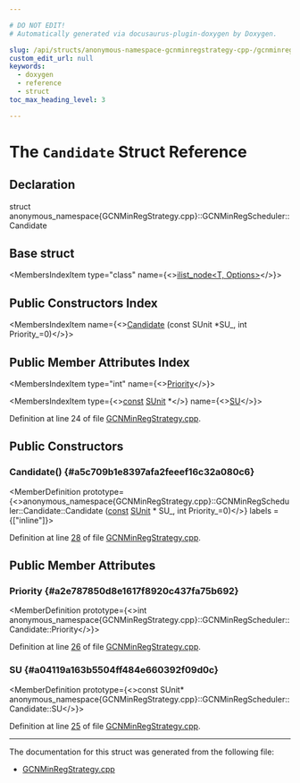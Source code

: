 ```yaml
---

# DO NOT EDIT!
# Automatically generated via docusaurus-plugin-doxygen by Doxygen.

slug: /api/structs/anonymous-namespace-gcnminregstrategy-cpp-/gcnminregscheduler/candidate
custom_edit_url: null
keywords:
  - doxygen
  - reference
  - struct
toc_max_heading_level: 3

---
```





# The `Candidate` Struct Reference

<DoxygenPage pluginConfig={pluginConfig}>



## Declaration

<CodeBlock>struct anonymous_namespace{GCNMinRegStrategy.cpp}::GCNMinRegScheduler::Candidate</CodeBlock>

## Base struct

<MembersIndex>

<MembersIndexItem
  type="class"
  name={<><a href="/docs/api/classes/llvm/ilist-node">ilist&#95;node&lt;T, Options&gt;</a></>}>
</MembersIndexItem>

</MembersIndex>

## Public Constructors Index

<MembersIndex>

<MembersIndexItem
  name={<><a href="#a5c709b1e8397afa2feeef16c32a080c6">Candidate</a> (const SUnit &#42;SU&#95;, int Priority&#95;=0)</>}>
</MembersIndexItem>

</MembersIndex>

## Public Member Attributes Index

<MembersIndex>

<MembersIndexItem
  type="int"
  name={<><a href="#a2e787850d8e1617f8920c437fa75b692">Priority</a></>}>
</MembersIndexItem>

<MembersIndexItem
  type={<><a href="/docs/api/files/lib/lib/target/lib/target/aarch64/aarch64promoteconstant-cpp/#a90f8350fecae261c25be85d38b451bff">const</a> <a href="/docs/api/classes/llvm/sunit">SUnit</a> &#42;</>}
  name={<><a href="#a04119a163b5504ff484e660392f09d0c">SU</a></>}>
</MembersIndexItem>

</MembersIndex>


Definition at line 24 of file <a href="/docs/api/files/lib/lib/target/lib/target/amdgpu/gcnminregstrategy-cpp">GCNMinRegStrategy.cpp</a>.

<SectionDefinition>

## Public Constructors

### Candidate() {#a5c709b1e8397afa2feeef16c32a080c6}

<MemberDefinition
  prototype={<>anonymous&#95;namespace&#123;GCNMinRegStrategy.cpp&#125;::GCNMinRegScheduler::Candidate::Candidate (<a href="/docs/api/files/lib/lib/target/lib/target/aarch64/aarch64promoteconstant-cpp/#a90f8350fecae261c25be85d38b451bff">const</a> <a href="/docs/api/classes/llvm/sunit">SUnit</a> &#42; SU_, int Priority_=0)</>}
  labels = {["inline"]}>

Definition at line <a href="/docs/api/files/lib/lib/target/lib/target/amdgpu/gcnminregstrategy-cpp/#l00028">28</a> of file <a href="/docs/api/files/lib/lib/target/lib/target/amdgpu/gcnminregstrategy-cpp">GCNMinRegStrategy.cpp</a>.
</MemberDefinition>

</SectionDefinition>

<SectionDefinition>

## Public Member Attributes

### Priority {#a2e787850d8e1617f8920c437fa75b692}

<MemberDefinition
  prototype={<>int anonymous&#95;namespace&#123;GCNMinRegStrategy.cpp&#125;::GCNMinRegScheduler::Candidate::Priority</>}>

Definition at line <a href="/docs/api/files/lib/lib/target/lib/target/amdgpu/gcnminregstrategy-cpp/#l00026">26</a> of file <a href="/docs/api/files/lib/lib/target/lib/target/amdgpu/gcnminregstrategy-cpp">GCNMinRegStrategy.cpp</a>.
</MemberDefinition>

### SU {#a04119a163b5504ff484e660392f09d0c}

<MemberDefinition
  prototype={<>const SUnit&#42; anonymous&#95;namespace&#123;GCNMinRegStrategy.cpp&#125;::GCNMinRegScheduler::Candidate::SU</>}>

Definition at line <a href="/docs/api/files/lib/lib/target/lib/target/amdgpu/gcnminregstrategy-cpp/#l00025">25</a> of file <a href="/docs/api/files/lib/lib/target/lib/target/amdgpu/gcnminregstrategy-cpp">GCNMinRegStrategy.cpp</a>.
</MemberDefinition>

</SectionDefinition>

<hr/>

The documentation for this struct was generated from the following file:

<ul>
<li><a href="/docs/api/files/lib/lib/target/lib/target/amdgpu/gcnminregstrategy-cpp">GCNMinRegStrategy.cpp</a></li>
</ul>

</DoxygenPage>
